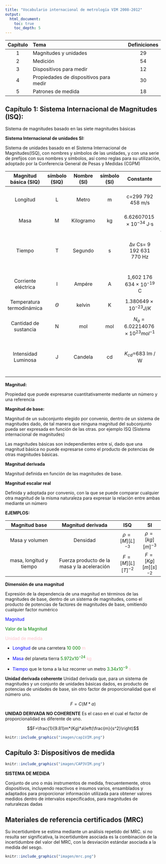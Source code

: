 ```yaml
---
title: "Vocabulario internacional de metrología VIM 2008-2012"
output:
  html_document:
    toc: true
    toc_depth: 5
---
```




|Capítulo|Tema|Definiciones|
|:------:|:-----------------------------|:-:|
|1|Magnitudes y unidades                 |29|
|2|Medición                              |54|
|3|Dispositivos para medir               |12|
|4|Propiedades de dispositivos para medir|30|
|5|Patrones de medida                    |18|

## Capítulo 1: Sistema Internacional de Magnitudes (ISQ):

Sistema de magnitudes basado en las siete magnitudes básicas


**Sistema Internacional de unidades SI:**


Sistema de unidades basado en el Sistema Internacional de Magnitudes(ISQ), con nombres y símbolos de las unidades, y con una serie de prefijos con sus nombres y símbolos, así como reglas para su utilización, adoptado por la Conferencia General de Pesas y Medidas (CGPM)


|Magnitud básica (SIQ)|símbolo (SIQ)|Nombre (SI)|símbolo (SI)|Constante|Reseña|
|:-------:|:---------:|:---------:|:-------:|:-------:|:-------------------------:|
|Longitud |L|Metro      |m     |c=299 792 458 m/s   |velocidad de la luz en el vacio|
|Masa     |M|Kilogramo  |kg    |$6.626 070 15 × 10^{−34}$  J⋅s| Constante de Planck|
|Tiempo   |T|Segundo    |s     |Δν Cs= 9 192 631 770  Hz|frecuencia de transición hiperfina del átomo del celsio Cs|
|Corriente eléctrica|I|Ampére|A|1,602 176 634 × $10^{−19}$   C|carga elemental|
|Temperatura termodinámica|$\Theta$|kelvin|K|$1.380649×10^{−23} J/K$|Constante de Boltzmann|
|Cantidad de sustancia|N|mol    |mol |$N_a=6.022 140 76 × 10^23  mol^{−1}$|Constante de Avogadro|
|Intensidad Luminosa|J  |Candela| cd |$K_{cd}$=683 lm / W |Eficacia luminosa de Radiación de 540 THz|







**Magnitud:** 

Propiedad que puede expresarse cuantitativamente mediante un número y una referencia

**Magnitud de base:**

Magnitud de un subconjunto elegido por convenio, dentro de un sistema de magnitudes dado, de tal manera que ninguna magnitud del subconjunto pueda ser expresada en función de las otras. por ejemplo ISQ (Sistema internacional de magnitudes)

Las magnitudes básicas son independientes entre sí, dado que una magnitud básica no puede expresarse como el producto de potencias de otras magnitudes básicas.


**Magnitud derivada**

Magnitud definida en función de las magnitudes de base.


**Magnitud escalar real**

Definida y adoptada por convenio, con la que se puede comparar cualquier otra magnitud de la misma naturaleza para expresar la relación entre ambas mediante un número 






**EJEMPLOS:** 


|Magnitud base|Magnitud derivada|ISQ   |SI|
|:-----------:|:---------------:|:----:|:----:|
|Masa y volumen|Densidad|$\rho=[M][L]^{-3}$|$\rho=[kg][m]^{-3}$|
|masa, longitud y tiempo|Fuerza producto de la masa y la aceleración |$F=[M][L][T]^{-2}$|$F=[Kg][m][s]^{-2}$|




**Dimensión de una magnitud**

Expresión de la dependencia de una magnitud en términos de las magnitudes de base, dentro de un sistema de magnitudes, como el producto de potencias de factores de magnitudes de base, omitiendo cualquier factor numérico

<font color="blue">Magnitud</font>  

<font color="green">Valor de la Magnitud</font> 

<font color="pink">Unidad de medida</font>

- <font color="blue">Longitud</font> de una carretera <font color="green">10 000 </font> <font color="pink">m</font>

- <font color="blue">Masa</font> del planeta tierra <font color="green">$5.972x10^{-24}$ </font> <font color="pink">kg</font>

- <font color="blue">Tiempo</font> que le toma a la luz recorrer un metro <font color="green">$3.34x10^{-9}$ </font> <font color="pink">s</font>

**Unidad derivada coherente**
Unidad derivada que, para un sistema de magnitudes y un conjunto de unidades básicas dados, es producto de potencias de unidades de base, sin otro factor de proporcionalidad que el número uno.


$$F=C(M*a)$$

**UNIDAD DERIVADA NO COHERENTE**
Es el caso en el cual el factor de proporcionalidad es diferente de uno.



$$F=\frac{1}{9.81}m*(Kg)*a\left(\frac{m}{s^2}\right)$$

```r
knitr::include_graphics("imagen/cap1VIM.png")
```

## Capítulo 3: Dispositivos de medida


```r
knitr::include_graphics("imagen/CAP3VIM.png")
```







**SISTEMA DE MEDIDA**

Conjunto de uno o más instrumentos de medida, frecuentemente, otros dispositivos, incluyendo reactivos e insumos varios, ensamblados y adaptados para proporcionar información utilizada para obtener valores medidos dentro de intervalos especificados, para magnitudes de naturalezas dadas


## Materiales de referencia certificados (MRC)

Su incertidumbre se estima mediante un análisis repetido del MRC. si no resulta ser significativa, la incertidumbre asociada es la combinación de la incertidumbre del valor del MRC, con la desviación estándar asociada a la medida del sesgo. 

```r
knitr::include_graphics("imagen/mrc.png")
```



